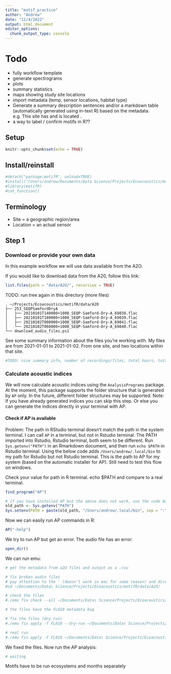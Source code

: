 ```yaml
---
title: "motif_practice"
author: "Andrew"
date: "11/4/2022"
output: html_document
editor_options: 
  chunk_output_type: console
---
```

# Todo
- fully workflow template
- generate spectrograms
- plots
- summary statistics
- maps showing study site locations 
- import metadata (temp, sensor locations, habitat type)
- Generate a summary description sentences and/or a markdown table (automatically generated using in-text R) based on the metadata. e.g. This site has <properties> and is located <sitelocation>. 
- a way to label / confirm motifs in R??

## Setup
```r
knitr::opts_chunk$set(echo = TRUE)
```

## Install/reinstall
```r
#detach("package:motifR", unload=TRUE)
#install("/Users/andrew/Documents/Data Science/Projects/Ecoacoustics/motifR")
#library(motifR)
#cat_function()
```

## Terminology

- Site = a geographic region/area
- Location = an actual sensor

## Step 1

### Download or provide your own data

In this example workflow we will use data available from the A2O.

If you would like to download data from the A20, follow this link: 

```r
list.files(path = "data/A2O/", recursive = TRUE)
```

TODO: run tree again in this directory (more files)
```
. ~/Projects/Ecoacoustics/motifR/data/A2O
├── 253_SEQPSamfordDryA
│   ├── 20210101T140000+1000_SEQP-Samford-Dry-A_69038.flac
│   ├── 20210101T180000+1000_SEQP-Samford-Dry-A_69039.flac
│   ├── 20210102T000000+1000_SEQP-Samford-Dry-A_69041.flac
│   └── 20210102T060000+1000_SEQP-Samford-Dry-A_69040.flac
└── download_audio_files.ps1
```

See some summary information about the files you're working with. My files are from 2021-01-01 to 2021-01-02. From one site, and two locations within that site.  
```r
#TODO: nice summary info, number of recordings/files, total hours, total sites etc
```

### Calculate acoustic indices

We will now calculate acoustic indices using the `AnalysisPrograms` package. At the moment, this package supports the folder structure that is generated by `AP` only. In the future, different folder structures may be supported. Note: If you have already generated indices you can skip this step. Or else you can generate the indices directly in your terminal with AP. 

#### Check if AP is available

Problem: The path in RStudio terminal doesn't match the path in the system terminal. I can call `AP` in a terminal, but not in Rstudio terminal. The PATH imported into Rstudio, Rstudio terminal, both seem to be different. Run `Sys.getenv("PATH")` in an Rmarkdown document, and then run `echo $PATH` in Rstudio terminal. Using the below code adds `/Users/andrew/.local/bin` to my path for Rstudio but not Rstudio terminal. This is the path to AP for my system (based on the automatic installer for AP). Still need to test this flow on windows.  

Check your value for path in R terminal. echo $PATH and compare to a real terminal. 

```r
find_program("AP")

# if you have installed AP but the above does not work, use the code below:
old_path <- Sys.getenv("PATH")
Sys.setenv(PATH = paste(old_path, "/Users/andrew/.local/bin", sep = ":"))
```

Now we can easily run AP commands in R: 
```r
AP("-help")
```

We try to run AP but get an error. The audio file has an error:
```r
open_dir()

```

We can run emu:
```r
# get the metadata from a2O files and output as a .csv

# fix broken audio files
# pay attention to the ' (doesn't work in mac for some reason) and directory structure. use backslashes to escape a space. use cd to check if your path is correct. 
#cd ~/Documents/Data\ Science/Projects/Ecoacoustics/motifR/data/A2O/

# check the files
#./emu fix check --all ~/Documents/Data\ Science/Projects/Ecoacoustics/motifR/data/A2O/**/*.flac

# the files have the FL010 metadata bug

# fix the files (dry run)
#./emu fix apply -f FL010 --dry-run ~/Documents/Data\ Science/Projects/Ecoacoustics/motifR/data/A2O/**/*.flac

# real run
#./emu fix apply -f FL010 ~/Documents/Data\ Science/Projects/Ecoacoustics/motifR/data/A2O/**/*.flac
```

We fixed the files. Now run the AP analysis:
```r
# waiting

```

Motifs have to be run ecosystems and months separately 




